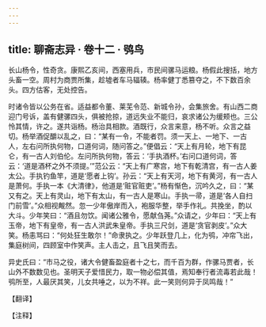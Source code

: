 ```yaml
---
---
---
```

title: 聊斋志异 · 卷十二 · 鸮鸟
---

长山杨令，性奇贪。康熙乙亥间，西塞用兵，市民间骡马运粮。杨假此搜括，地方头畜一空。周村为商贾所集，趁墟者车马辐辏。杨率健丁悉篡夺之，不下数百余头。四方估客，无处控告。

时诸令皆以公务在省。适益都令董、莱芜令范、新城令孙，会集旅舍。有山西二商迎门号诉，盖有健骡四头，俱被抢掠，道远失业不能归，哀求诸公为缓颊也。三公怜其情，许之。遂共诣杨。杨治具相款。酒既行，众言来意，杨不听。众言之益切。杨举酒促釂以乱之，曰：“某有一令，不能者罚。须一天上、一地下、一古人，左右问所执何物，口道何词，随问答之。”便倡云：“天上有月轮，地下有昆仑，有一古人刘伯伦。左问所执何物，答云：‘手执酒杯。’右问口道何词，答云：‘道是酒杯之外不须提。’”范公云：“天上有广寒宫，地下有乾清宫，有一古人姜太公。手执钓鱼竿，道是‘愿者上钩’。孙云：“天上有天河，地下有黄河，有一古人是萧何。手执一本《大清律》，他道是‘赃官赃吏’。”杨有惭色，沉吟久之，曰：“某又有之。天上有灵山，地下有太山，有一古人是寒山。手执一帚，道是‘各人自扫门前雪’。”众相视觍然。忽一少年傲岸而入，袍服华整，举手作礼。共挽坐，酌以大斗。少年笑曰：“酒且勿饮。闻诸公雅令，愿献刍荛。”众请之，少年曰：“天上有玉帝，地下有皇帝，有一古人洪武朱皇帝。手执三尺剑，道是‘贪官剥皮’。”众大笑。杨恚骂曰：“何处狂生敢尔！”命隶执之。少年跃登几上，化为鸮，冲帘飞出，集庭树间，四顾室中作笑声。主人击之，且飞且笑而去。

异史氏曰：“市马之役，诸大令健畜盈庭者十之七，而千百为群，作骡马贾者，长山外不数数见也。圣明天子爱惜民力，取一物必偿其值，焉知奉行者流毒若此哉！鸮所至，人最厌其笑，儿女共唾之，以为不祥。此一笑则何异于凤鸣哉！”

【翻译】

【注释】

